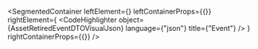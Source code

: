 
<SegmentedContainer
  leftElement={<AssetRetiredEventDTODesc />}
  leftContainerProps={{}}
  rightElement={
    <CodeHighlighter
      object={AssetRetiredEventDTOVisualJson}
      language={"json"}
      title={"Event"}
    />
  }
  rightContainerProps={{}}
/>
